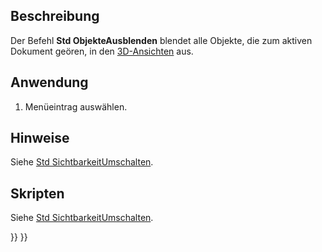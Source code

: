 <languages/>

{{Docnav/de
|[[Std_ShowObjects/de|ObjekteEinblenden]]
|[[Std_ToggleSelectability/de|AuswählbarkeitUmschalten]]
|[[Std_View_Menu/de|Std Menü Ansicht]]
|IconL=Std_ShowObjects.svg
|IconR=Std_ToggleSelectability.svg
|IconC=Freecad.svg
}}

{{GuiCommand/de
|Name=Std HideObjects
|Name/de=Std ObjekteAusblenden
|MenuLocation=Ansicht → Sichtbarkeit → Alle Objekte ausblenden
|Workbenches=Alle
|SeeAlso=[[Std_ToggleVisibility/de|Std SichtbarkeitUmschalten]], [[Std_ShowSelection/de|Std AuswahlEinblenden]], [[Std_HideSelection|Std AuswahlAusblenden]], [[Std_ToggleObjects/de|Std ObjekteUmschalten]], [[Std_ShowObjects/de|Std ObjekteEinblenden]]
}}

<span id="Description"></span>
==Beschreibung==

Der Befehl '''Std ObjekteAusblenden''' blendet alle Objekte, die zum aktiven Dokument geören, in den [[3D_view|3D-Ansichten]] aus.

<span id="Usage"></span>
==Anwendung==

# Menüeintrag {{MenuCommand|Ansicht → Sichtbarkeit → [[Image:Std_HideObjects.svg|16px]] Alle Objekte ausblenden}} auswählen.

<span id="Notes"></span>
==Hinweise==

Siehe [[Std_ToggleVisibility/de#Hinweise|Std SichtbarkeitUmschalten]].

<span id="Scripting"></span>
==Skripten==

Siehe [[Std_ToggleVisibility/de#Skripten|Std SichtbarkeitUmschalten]].


{{Docnav/de
|[[Std_ShowObjects/de|ObjekteEinblenden]]
|[[Std_ToggleSelectability/de|AuswählbarkeitUmschalten]]
|[[Std_View_Menu/de|Std Menü Ansicht]]
|IconL=Std_ShowObjects.svg
|IconR=Std_ToggleSelectability.svg
|IconC=Freecad.svg
}}

{{Std_Base_navi{{#translation:}}}}
{{Userdocnavi{{#translation:}}}}